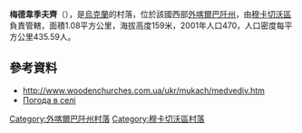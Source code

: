 {{coord|48|33|8|N|22|36|20|E|scale:100000|display=title}}

'''梅德韋季夫齊'''（{{lang-uk|Медведівці}}），是[[烏克蘭|烏克蘭]]的村落，位於該國西部[[外喀爾巴阡州|外喀爾巴阡州]]，由[[穆卡切沃區|穆卡切沃區]]負責管轄，面積1.08平方公里，海拔高度159米，2001年人口470，人口密度每平方公里435.59人。

==參考資料==
* http://www.woodenchurches.com.ua/ukr/mukach/medvediv.htm{{dead link|date=2018年3月 |bot=InternetArchiveBot |fix-attempted=yes }}
* [http://weather.in.ua/ua/zakarpatskaja/15324 Погода в селі] {{Wayback|url=http://weather.in.ua/ua/zakarpatskaja/15324 |date=20161106040218 }}

{{DEFAULTSORT:Медведівці}}

[[Category:外喀爾巴阡州村落|Category:外喀爾巴阡州村落]]
[[Category:穆卡切沃區村落|Category:穆卡切沃區村落]]


{{Zakarpattia-geo-stub}}